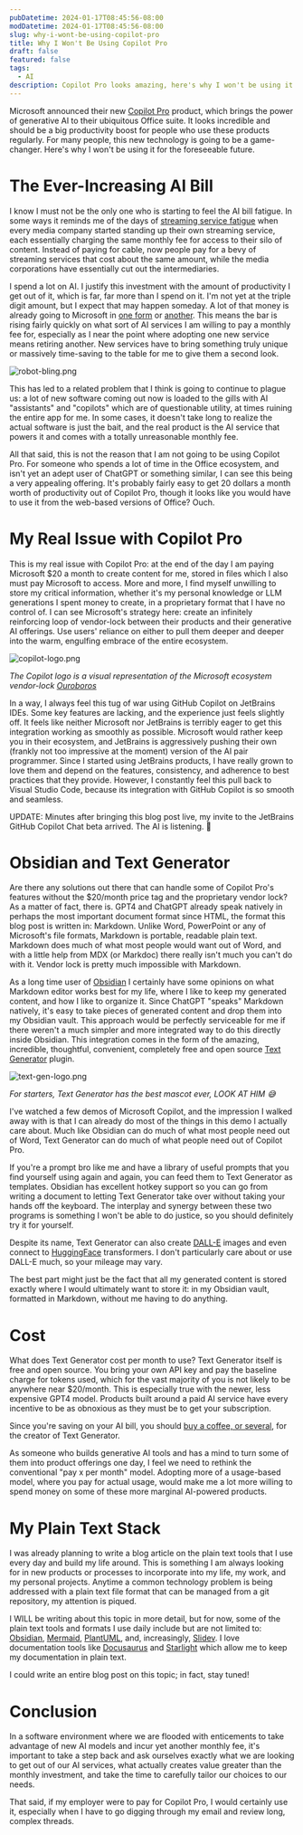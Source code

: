 ```yaml
---
pubDatetime: 2024-01-17T08:45:56-08:00
modDatetime: 2024-01-17T08:45:56-08:00
slug: why-i-wont-be-using-copilot-pro
title: Why I Won't Be Using Copilot Pro
draft: false
featured: false
tags:
  - AI
description: Copilot Pro looks amazing, here's why I won't be using it
---
```


Microsoft announced their new [Copilot Pro](https://www.microsoft.com/en-us/store/b/copilotpro) product, which brings
the power of generative AI to their ubiquitous Office suite. It looks incredible and should be a big
productivity boost for people who use these products regularly. For many people, this new technology is going to be a
game-changer. Here's why I won't be using it for the foreseeable future.

# The Ever-Increasing AI Bill

I know I must not be the only one who is starting to feel the AI bill fatigue. In some ways it reminds me of the days
of [streaming service fatigue](https://variety.com/2019/digital/news/streaming-subscription-fatigue-us-consumers-deloitte-study-1203166046/)
when every media company started standing up their own streaming service, each essentially charging the same monthly
fee for access to their silo of content. Instead of paying for cable, now people pay for a bevy of streaming services
that cost about the same amount, while the media corporations have essentially cut out the intermediaries.

I spend a lot on AI. I justify this investment with the amount of productivity I get out of it, which is far, far more
than I spend on it. I'm not yet at the triple digit amount, but I expect that may happen someday. A lot of that money is
already going to Microsoft in [one form](https://openai.com/blog/chatgpt) or [another](https://github.com/features/copilot).
This means the bar is rising fairly quickly on what sort of AI services I am willing to pay a monthly fee for,
especially as I near the point where adopting one new service means retiring another. New services have to bring
something truly unique or massively time-saving to the table for me to give them a second look.

![robot-bling.png](@assets/images/2024/01/robot-bling.png)

This has led to a related problem that I think is going to continue to plague us: a lot of new software coming out now
is loaded to the gills with AI "assistants" and "copilots" which are of questionable utility, at times ruining the
entire app for me. In some cases, it doesn't take long to realize the actual software is just the bait, and the real
product is the AI service that powers it and comes with a totally unreasonable monthly fee.

All that said, this is not the reason that I am not going to be using Copilot Pro. For someone who spends a lot of time
in the Office ecosystem, and isn't yet an adept user of ChatGPT or something similar, I can see this being a very
appealing offering. It's probably fairly easy to get 20 dollars a month worth of productivity out of Copilot Pro,
though it looks like you would have to use it from the web-based versions of Office? Ouch.

# My Real Issue with Copilot Pro

This is my real issue with Copilot Pro: at the end of the day I am paying Microsoft $20 a month to create content
for me, stored in files which I also must pay Microsoft to access. More and more, I find myself unwilling to store my
critical information, whether it's my personal knowledge or LLM generations I spent money to create, in a proprietary
format that I have no control of. I can see Microsoft's strategy here: create an infinitely reinforcing
loop of vendor-lock between their products and their generative AI offerings. Use users' reliance on either to pull
them deeper and deeper into the warm, engulfing embrace of the entire ecosystem.

![copilot-logo.png](@assets/images/2024/01/copilot-logo.png)

*The Copilot logo is a visual representation of the Microsoft ecosystem
vendor-lock [Ouroboros](https://en.wikipedia.org/wiki/Ouroboros)*

In a way, I always feel this tug of war using GitHub Copilot on JetBrains IDEs. Some key features are lacking, and the
experience just feels slightly off. It feels like neither Microsoft nor JetBrains is terribly eager to get this
integration working as smoothly as possible. Microsoft would rather keep you in their ecosystem, and JetBrains is
aggressively pushing their own (frankly not too impressive at the moment) version of the AI pair programmer. Since I
started using JetBrains products, I have really grown to love them and depend on the features, consistency, and
adherence to best practices that they provide. However, I constantly feel this pull back to Visual Studio Code,
because its integration with GitHub Copilot is so smooth and seamless.

UPDATE: Minutes after bringing this blog post live, my invite to the JetBrains GitHub Copilot Chat beta arrived. 
The AI is listening. 👀


# Obsidian and Text Generator

Are there any solutions out there that can handle some of Copilot Pro's features without the $20/month price tag and
the proprietary vendor lock? As a matter of fact, there is. GPT4 and ChatGPT already speak natively in perhaps the most
important document format since HTML, the format this blog post is written in: Markdown. Unlike Word, PowerPoint or
any of Microsoft's file formats, Markdown is portable, readable plain text. Markdown does much of what most people
would want out of Word, and with a little help from MDX (or Markdoc) there really isn't much you can't do with it.
Vendor lock is pretty much impossible with Markdown.

As a long time user of [Obsidian](https://obsidian.md/) I certainly have some opinions on what Markdown editor works
best for my life, where I like to keep my generated content, and how I like to organize it. Since ChatGPT "speaks" Markdown natively, it's easy
to take pieces of generated content and drop them into my Obsidian vault. This approach would be perfectly serviceable
for me if there weren't a much simpler and more integrated way to do this directly inside Obsidian. This
integration comes in the form of the amazing, incredible, thoughtful, convenient, completely free and open source
[Text Generator](https://text-gen.com/) plugin.

![text-gen-logo.png](@assets/images/2024/01/text-gen-logo.png)

*For starters, Text Generator has the best mascot ever, LOOK AT HIM 😅*

I've watched a few demos of Microsoft Copilot, and the impression I walked away with is that I can already do most of
the things in this demo I actually care about. Much like Obsidian can do much of what most people need out of Word, 
Text Generator can do much of what people need out of Copilot Pro.

If you're a prompt bro like me and have a library of useful prompts that you find yourself using again and again, you
can feed them to Text Generator as templates. Obsidian has excellent hotkey support so you can go from writing a
document to letting Text Generator take over without taking your hands off the keyboard. The interplay and synergy
between these two programs is something I won't be able to do justice, so you should definitely try it for yourself.

Despite its name, Text Generator can also create [DALL-E](https://openai.com/research/dall-e) images and even
connect to [HuggingFace](https://huggingface.co/) transformers. I don't particularly care about or use DALL-E much, so
your mileage may vary.

The best part might just be the fact that all my generated content is stored exactly where I would ultimately want to
store it: in my Obsidian vault, formatted in Markdown, without me having to do anything.

# Cost

What does Text Generator cost per month to use? Text Generator itself is free and open source. You bring your own
API key and pay the baseline charge for tokens used, which for the vast majority of you is not likely to be anywhere
near $20/month. This is especially true with the newer, less expensive GPT4 model. Products built around a paid AI 
service have every incentive to be as obnoxious as they must be to get your subscription.

Since you're saving on your AI bill, you should [buy a coffee, or several](https://www.buymeacoffee.com/haouarine), for the creator of Text Generator.

As someone who builds generative AI tools and has a mind to turn some of them into product offerings one day, I feel
we need to rethink the conventional "pay x per month" model. Adopting more of a usage-based model, where you pay for
actual usage, would make me a lot more willing to spend money on some of these more marginal AI-powered products.

# My Plain Text Stack

I was already planning to write a blog article on the plain text tools that I use every day and build my life around.
This is something I am always looking for in new products or processes to incorporate into my life, my work, and my
personal projects. Anytime a common technology problem is being addressed with a plain text file format that can be
managed from a git repository, my attention is piqued.

I WILL be writing about this topic in more detail, but for now, some of the plain text tools and formats I use daily
include but are not limited to: [Obsidian](https://obsidian.md/), [Mermaid](https://mermaid.js.org/),
[PlantUML](https://plantuml.com/), and, increasingly, [Slidev](https://sli.dev/).
I love️ documentation tools like [Docusaurus](https://docusaurus.io/) and [Starlight](https://starlight.astro.build/)
which allow me to keep my documentation in plain text.

I could write an entire blog post on this topic; in fact, stay tuned!

# Conclusion

In a software environment where we are flooded with enticements to take advantage of new AI models and incur yet
another monthly fee, it's important to take a step back and ask ourselves exactly what we are looking to get out of our
AI services, what actually creates value greater than the monthly investment, and take the time to carefully tailor
our choices to our needs.

That said, if my employer were to pay for Copilot Pro, I would certainly use it, especially when I have to go digging
through my email and review long, complex threads.